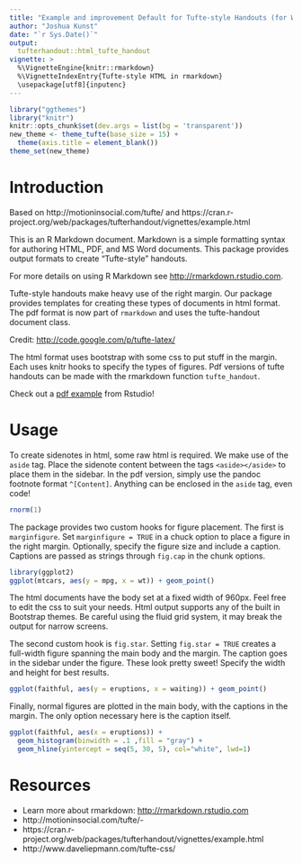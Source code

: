 ```yaml
---
title: "Example and improvement Default for Tufte-style Handouts (for Web Use)"
author: "Joshua Kunst"
date: "`r Sys.Date()`"
output: 
  tufterhandout::html_tufte_handout
vignette: >
  %\VignetteEngine{knitr::rmarkdown}
  %\VignetteIndexEntry{Tufte-style HTML in rmarkdown}
  \usepackage[utf8]{inputenc}
---
```


```r
library("ggthemes")
library("knitr")
knitr::opts_chunk$set(dev.args = list(bg = 'transparent'))
new_theme <- theme_tufte(base_size = 15) + 
  theme(axis.title = element_blank())
theme_set(new_theme)
```

# Introduction

Based on http://motioninsocial.com/tufte/ and https://cran.r-project.org/web/packages/tufterhandout/vignettes/example.html

This is an R Markdown document. Markdown is a simple formatting syntax for authoring HTML, PDF, and MS Word documents. This package provides output formats to create "Tufte-style" handouts. 

<aside>For more details on using R Markdown see <http://rmarkdown.rstudio.com>.</aside> 

Tufte-style handouts make heavy use of the right margin. Our package provides templates for creating these types of documents in html format. The pdf format is now part of `rmarkdown` and uses the tufte-handout document class.

<aside>Credit: <http://code.google.com/p/tufte-latex/></aside>

The html format uses bootstrap with some css to put stuff in the margin. Each uses knitr hooks to specify the types of figures. Pdf versions of tufte handouts can be made with the rmarkdown function `tufte_handout`.

<aside> Check out a <a href="http://rmarkdown.rstudio.com/examples/tufte-handout.pdf">pdf example</a> from Rstudio!</aside>

# Usage

To create sidenotes in html, some raw html is required. We make use of the `aside` tag. Place the sidenote content between the tags `<aside></aside>` to place them in the sidebar. In the pdf version, simply use the pandoc footnote format `^[Content]`. Anything can be enclosed in the `aside` tag, even code!

<aside>
```r
rnorm(1)
```
</aside>

The package provides two custom hooks for figure placement. The first is `marginfigure`. Set `marginfigure = TRUE` in a chuck option to place a figure in the right margin. Optionally, specify the figure size and include a caption. Captions are passed as strings through `fig.cap` in the chunk options.

```r
library(ggplot2)
ggplot(mtcars, aes(y = mpg, x = wt)) + geom_point()
```

The html documents have the body set at a fixed width of 960px. Feel free to edit the css to suit your needs. Html output supports any of the built in Bootstrap themes. Be careful using the fluid grid system, it may break the output for narrow screens. 

The second custom hook is `fig.star`. Setting `fig.star = TRUE` creates a full-width figure spanning the main body and the margin. The caption goes in the sidebar under the figure. These look pretty sweet!  Specify the width and height for best results. 

```r
ggplot(faithful, aes(y = eruptions, x = waiting)) + geom_point()
```

Finally, normal figures are plotted in the main body, with the captions in the margin. The only option necessary here is the caption itself.

```r
ggplot(faithful, aes(x = eruptions)) +
  geom_histogram(binwidth = .1 ,fill = "gray") + 
  geom_hline(yintercept = seq(5, 30, 5), col="white", lwd=1) 
```

# Resources

- Learn more about rmarkdown: <http://rmarkdown.rstudio.com>
- http://motioninsocial.com/tufte/-
- https://cran.r-project.org/web/packages/tufterhandout/vignettes/example.html
- http://www.daveliepmann.com/tufte-css/


